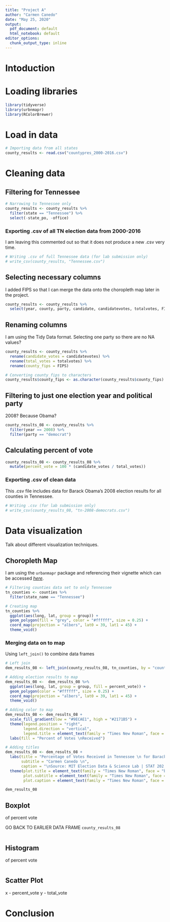 ```yaml
---
title: "Project A"
author: "Carmen Canedo"
date: "May 25, 2020"
output:
  pdf_document: default
  html_notebook: default
editor_options:
  chunk_output_type: inline
---
```


# Intoduction

# Loading libraries
```r
library(tidyverse)
library(urbnmapr)
library(RColorBrewer)
```

# Load in data
```r
# Importing data from all states
county_results <- read.csv("countypres_2000-2016.csv")
```

# Cleaning data

## Filtering for Tennessee
```r
# Narrowing to Tennessee only
county_results <- county_results %>% 
  filter(state == "Tennessee") %>% 
  select(-state_po, -office)
```

### Exporting .csv of all TN election data from 2000-2016
I am leaving this commented out so that it does not produce a new .csv very time.
```r
# Writing .csv of full Tennessee data (for lab submission only)
# write_csv(county_results, "Tennessee.csv")
```

## Selecting necessary columns
I added FIPS so that I can merge the data onto the choropleth map later in the project.
```r
county_results <- county_results %>% 
  select(year, county, party, candidate, candidatevotes, totalvotes, FIPS)
```

## Renaming columns
I am using the Tidy Data format. Selecting one party so there are no NA values?
```r
county_results <- county_results %>% 
  rename(candidate_votes = candidatevotes) %>% 
  rename(total_votes = totalvotes) %>% 
  rename(county_fips = FIPS)

# Converting county_fips to characters
county_results$county_fips <- as.character(county_results$county_fips)
```

## Filtering to just one election year and political party
2008? Because Obama?
```r
county_results_08 <- county_results %>% 
  filter(year == 2008) %>% 
  filter(party == "democrat")
```

## Calculating percent of vote
```r
county_results_08 <- county_results_08 %>% 
  mutate(percent_vote = 100 * (candidate_votes / total_votes))
```

### Exporting .csv of clean data
This .csv file includes data for Barack Obama's 2008 election results for all counties in Tennessee.
```r
# Writing .csv (for lab submission only)
# write_csv(county_results_08, "tn-2008-democrats.csv")
```

# Data visualization
Talk about different visualization techniques.

## Choropleth Map
I am using the `urbanmapr` package and referencing their vignette which can be accessed *[here](https://github.com/UrbanInstitute/urbnmapr/blob/master/vignettes/introducing-urbnmapr.Rmd)*.
```r
# Filtering counties data set to only Tennessee
tn_counties <- counties %>% 
  filter(state_name == "Tennessee")

# Creating map
tn_counties %>% 
  ggplot(aes(long, lat, group = group)) +
  geom_polygon(fill = "grey", color = "#ffffff", size = 0.25) +
  coord_map(projection = "albers", lat0 = 39, lat1 = 45) +
  theme_void()
```

### Merging data on to map
Using `left_join()` to combine data frames
```r
# Left join
dem_results_08 <- left_join(county_results_08, tn_counties, by = "county_fips")

# Adding election results to map
dem_results_08 <-  dem_results_08 %>% 
  ggplot(aes(long, lat, group = group, fill = percent_vote)) +
  geom_polygon(color = "#ffffff", size = 0.25) +
  coord_map(projection = "albers", lat0 = 39, lat1 = 45) +
  theme_void()

# Adding color to map
dem_results_08 <- dem_results_08 +
  scale_fill_gradient(low = "#9ECAE1", high = "#2171B5") +
  theme(legend.position = "right",
        legend.direction = "vertical",
        legend.title = element_text(family = "Times New Roman", face = "bold", size = 11)) +
  labs(fill = "Percent of Votes \nReceived")

# Adding titles
dem_results_08 <- dem_results_08 +
  labs(title = "Percentage of Votes Received in Tennessee \n for Barack Obama in 2008 Presidential Election",
       subtitle = "Carmen Canedo \n",
       caption = "\nSource: MIT Election Data & Science Lab | STAT 202, Summer 2020") +
  theme(plot.title = element_text(family = "Times New Roman", face = "bold"),
        plot.subtitle = element_text(family = "Times New Roman", face = "italic"),
        plot.caption = element_text(family = "Times New Roman", face = "plain"))

dem_results_08
```

## Boxplot
of percent vote

GO BACK TO EARLIER DATA FRAME `county_results_08`
```r

```

## Histogram
of percent vote
```r

```

## Scatter Plot
x - percent_vote
y - total_vote

# Conclusion

